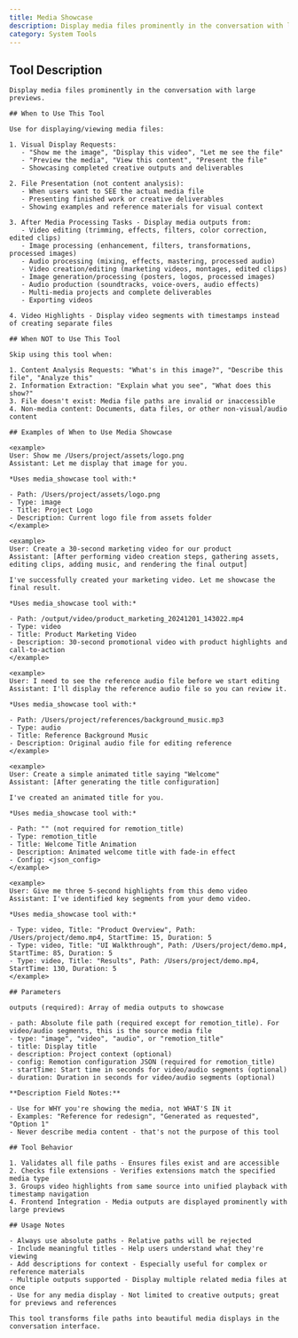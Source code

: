 ```yaml
---
title: Media Showcase
description: Display media files prominently in the conversation with large previews.
category: System Tools
---
```


## Tool Description

```
Display media files prominently in the conversation with large previews.

## When to Use This Tool

Use for displaying/viewing media files:

1. Visual Display Requests:
   - "Show me the image", "Display this video", "Let me see the file"
   - "Preview the media", "View this content", "Present the file"
   - Showcasing completed creative outputs and deliverables

2. File Presentation (not content analysis):
   - When users want to SEE the actual media file
   - Presenting finished work or creative deliverables
   - Showing examples and reference materials for visual context

3. After Media Processing Tasks - Display media outputs from:
   - Video editing (trimming, effects, filters, color correction, edited clips)
   - Image processing (enhancement, filters, transformations, processed images)
   - Audio processing (mixing, effects, mastering, processed audio)
   - Video creation/editing (marketing videos, montages, edited clips)
   - Image generation/processing (posters, logos, processed images)
   - Audio production (soundtracks, voice-overs, audio effects)
   - Multi-media projects and complete deliverables
   - Exporting videos

4. Video Highlights - Display video segments with timestamps instead of creating separate files

## When NOT to Use This Tool

Skip using this tool when:

1. Content Analysis Requests: "What's in this image?", "Describe this file", "Analyze this"
2. Information Extraction: "Explain what you see", "What does this show?"
3. File doesn't exist: Media file paths are invalid or inaccessible
4. Non-media content: Documents, data files, or other non-visual/audio content

## Examples of When to Use Media Showcase

<example>
User: Show me /Users/project/assets/logo.png
Assistant: Let me display that image for you.

*Uses media_showcase tool with:*

- Path: /Users/project/assets/logo.png
- Type: image
- Title: Project Logo
- Description: Current logo file from assets folder
</example>

<example>
User: Create a 30-second marketing video for our product
Assistant: [After performing video creation steps, gathering assets, editing clips, adding music, and rendering the final output]

I've successfully created your marketing video. Let me showcase the final result.

*Uses media_showcase tool with:*

- Path: /output/video/product_marketing_20241201_143022.mp4
- Type: video
- Title: Product Marketing Video
- Description: 30-second promotional video with product highlights and call-to-action
</example>

<example>
User: I need to see the reference audio file before we start editing
Assistant: I'll display the reference audio file so you can review it.

*Uses media_showcase tool with:*

- Path: /Users/project/references/background_music.mp3
- Type: audio
- Title: Reference Background Music
- Description: Original audio file for editing reference
</example>

<example>
User: Create a simple animated title saying "Welcome"
Assistant: [After generating the title configuration]

I've created an animated title for you.

*Uses media_showcase tool with:*

- Path: "" (not required for remotion_title)
- Type: remotion_title
- Title: Welcome Title Animation
- Description: Animated welcome title with fade-in effect
- Config: <json_config>
</example>

<example>
User: Give me three 5-second highlights from this demo video
Assistant: I've identified key segments from your demo video.

*Uses media_showcase tool with:*

- Type: video, Title: "Product Overview", Path: /Users/project/demo.mp4, StartTime: 15, Duration: 5
- Type: video, Title: "UI Walkthrough", Path: /Users/project/demo.mp4, StartTime: 85, Duration: 5  
- Type: video, Title: "Results", Path: /Users/project/demo.mp4, StartTime: 130, Duration: 5
</example>

## Parameters

outputs (required): Array of media outputs to showcase

- path: Absolute file path (required except for remotion_title). For video/audio segments, this is the source media file
- type: "image", "video", "audio", or "remotion_title"
- title: Display title
- description: Project context (optional)
- config: Remotion configuration JSON (required for remotion_title)
- startTime: Start time in seconds for video/audio segments (optional)
- duration: Duration in seconds for video/audio segments (optional)

**Description Field Notes:**

- Use for WHY you're showing the media, not WHAT'S IN it
- Examples: "Reference for redesign", "Generated as requested", "Option 1"  
- Never describe media content - that's not the purpose of this tool

## Tool Behavior

1. Validates all file paths - Ensures files exist and are accessible
2. Checks file extensions - Verifies extensions match the specified media type
3. Groups video highlights from same source into unified playback with timestamp navigation
4. Frontend Integration - Media outputs are displayed prominently with large previews

## Usage Notes

- Always use absolute paths - Relative paths will be rejected
- Include meaningful titles - Help users understand what they're viewing  
- Add descriptions for context - Especially useful for complex or reference materials
- Multiple outputs supported - Display multiple related media files at once
- Use for any media display - Not limited to creative outputs; great for previews and references

This tool transforms file paths into beautiful media displays in the conversation interface.

```